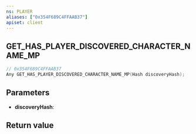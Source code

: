 ```yaml
---
ns: PLAYER
aliases: ["0x354F689C4FFAAB37"]
apiset: client
---
```

## GET_HAS_PLAYER_DISCOVERED_CHARACTER_NAME_MP

```c
// 0x354F689C4FFAAB37
Any GET_HAS_PLAYER_DISCOVERED_CHARACTER_NAME_MP(Hash discoveryHash);
```


## Parameters
* **discoveryHash**:

## Return value